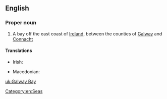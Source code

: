 ==English==
{{wikipedia}}

===Proper noun===
{{en-proper noun|head=[[Galway]] [[bay|Bay]]}}

# A bay off the east coast of [[Ireland]], between the counties of [[Galway]] and [[Connacht]]

====Translations====
{{trans-top|bay}}
* Irish: {{t-|ga|Bá na Gaillimhe|f}}
{{trans-mid}}
* Macedonian: {{t-|mk|Голвејски Залив|m|tr=Gólvejski Záliv|sc=Cyrl}}
{{trans-bottom}}

[[Category:en:Seas]]

[[uk:Galway Bay]]